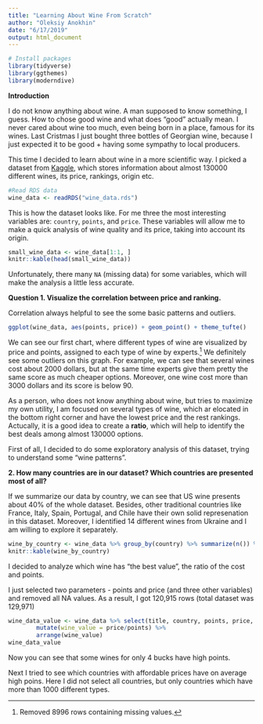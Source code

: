```yaml
---
title: "Learning About Wine From Scratch"
author: "Oleksiy Anokhin"
date: "6/17/2019"
output: html_document
---
```


```r
# Install packages 
library(tidyverse)
library(ggthemes)
library(moderndive)
```

**Introduction** 

I do not know anything about wine. A man supposed to know something, I guess. How to chose good wine and what
does "good" actually mean. I never cared about wine too much, even being born in a place, famous for its wines. Last Cristmas I just bought three bottles of Georgian wine, because I just expected it to be good + having some sympathy to local producers. 

This time I decided to learn about wine in a more scientific way. I picked a dataset from [Kaggle](https://www.kaggle.com/zynicide/wine-reviews), which stores information about almost 130000 different wines, its price, rankings, origin etc. 

```r
#Read RDS data
wine_data <- readRDS("wine_data.rds")
```

This is how the dataset looks like. For me three the most interesting variables are: `country`, `points`, and `price`. These variables will allow me to make a quick analysis of wine quality and its price, taking into account its origin.  

```r
small_wine_data <- wine_data[1:1, ]
knitr::kable(head(small_wine_data))
```

Unfortunately, there many `NA` (missing data) for some variables, which will make the analysis a little less accurate. 

**Question 1. Visualize the correlation between price and ranking.**

Correlation always helpful to see the some basic patterns and outliers. 

```r
ggplot(wine_data, aes(points, price)) + geom_point() + theme_tufte()
```

We can see our first chart, where different types of wine are visualized by price and points, assigned to each type of wine by experts.^[Removed 8996 rows containing missing values.] We definitely see some outliers on this graph. For example, we can see that several wines cost about 2000 dollars, but at the same time experts give them pretty the same score as much cheaper options. Moreover, one wine cost more than 3000 dollars and its score is below 90.

As a person, who does not know anything about wine, but tries to maximize my own utility, I am focused on several types of wine, which ar elocated in the bottom right corner and have the lowest price and the rest rankings. Actucally, it is a good idea to create a **ratio**, which will help to identify the best deals among almost 130000 options. 

First of all, I decided to do some exploratory analysis of this dataset, trying to understand some "wine patterns". 

**2. How many countries are in our dataset? Which countries are presented most of all?**

If we summarize our data by country, we can see that US wine presents about 40% of the whole dataset. Besides, other traditional countries like France, Italy, Spain, Portugal, and Chile have their own solid represenation in this dataset. Moreover, I identified 14 different wines from Ukraine and I am willing to explore it separately. 

```r
wine_by_country <- wine_data %>% group_by(country) %>% summarize(n()) %>% arrange(desc(`n()`)) 
knitr::kable(wine_by_country)
```

I decided to analyze which wine has "the best value", the ratio of the cost and points. 

I just selected two parameters - points and price (and three other variables) and removed all NA values. As a result, I got 120,915 rows (total dataset was 129,971)

```r
wine_data_value <- wine_data %>% select(title, country, points, price, variety) %>% drop_na() %>% 
        mutate(wine_value = price/points) %>%
        arrange(wine_value)
wine_data_value
```

Now you can see that some wines for only 4 bucks have high points. 

Next I tried to see which countries with affordable prices have on average high poins. Here I did not select all countries, but only countries which have more than 1000 different types.









